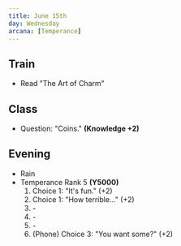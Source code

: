 ```yaml
---
title: June 15th
day: Wednesday
arcana: [Temperance]
---
```


## Train
- Read "The Art of Charm"

## Class
- Question: "Coins." **(Knowledge +2)**

## Evening
- Rain
- Temperance Rank 5 **(Y5000)**
    1. Choice 1: "It's fun." (+2)
    1. Choice 1: "How terrible…" (+2)
    1. \-
    1. \-
    1. \-
    1. (Phone) Choice 3: "You want some?" (+2)